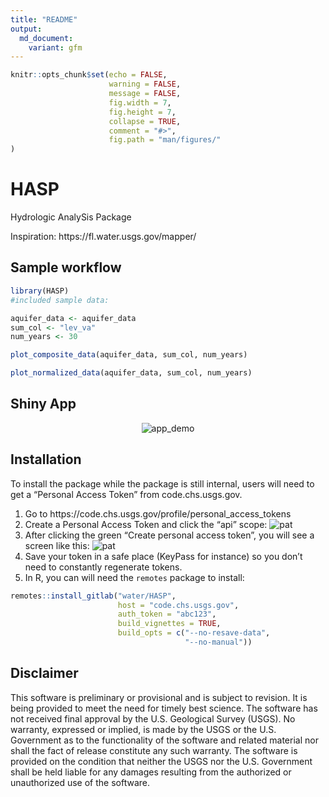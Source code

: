 ```yaml
---
title: "README"
output:
  md_document:
    variant: gfm
---
```


```r
knitr::opts_chunk$set(echo = FALSE,
                      warning = FALSE,
                      message = FALSE,
                      fig.width = 7,
                      fig.height = 7,
                      collapse = TRUE,
                      comment = "#>",
                      fig.path = "man/figures/"
)
```

# HASP

Hydrologic AnalySis Package

Inspiration:
https://fl.water.usgs.gov/mapper/

## Sample workflow

```r
library(HASP)
#included sample data:

aquifer_data <- aquifer_data
sum_col <- "lev_va"
num_years <- 30

plot_composite_data(aquifer_data, sum_col, num_years)

plot_normalized_data(aquifer_data, sum_col, num_years)
```

## Shiny App

<p align="center">
  <img src="https://code.chs.usgs.gov/water/HASP/raw/master/man/figures/app.gif" alt="app_demo">
</p>

## Installation

To install the package while the package is still internal, users will need to get a "Personal Access Token" from code.chs.usgs.gov. 

1. Go to https://code.chs.usgs.gov/profile/personal_access_tokens
2. Create a Personal Access Token and click the "api" scope:
![pat](man/figures/pat.png)
3. After clicking the green "Create personal access token", you will see a screen like this:
![pat](man/figures/save_pat.png)
4. Save your token in a safe place (KeyPass for instance) so you don't need to constantly regenerate tokens. 
5. In R, you can will need the `remotes` package to install:
```r
remotes::install_gitlab("water/HASP", 
                        host = "code.chs.usgs.gov", 
                        auth_token = "abc123",
                        build_vignettes = TRUE, 
                        build_opts = c("--no-resave-data",
                                       "--no-manual"))
```

## Disclaimer

This software is preliminary or provisional and is subject to revision. It is being provided to meet the need for timely best science. The software has not received final approval by the U.S. Geological Survey (USGS). No warranty, expressed or implied, is made by the USGS or the U.S. Government as to the functionality of the software and related material nor shall the fact of release constitute any such warranty. The software is provided on the condition that neither the USGS nor the U.S. Government shall be held liable for any damages resulting from the authorized or unauthorized use of the software.

